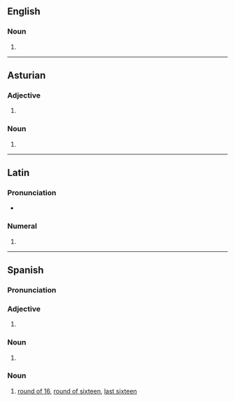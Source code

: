 ==English==

===Noun===
{{head|en|noun form}}

# {{plural of|en|octavo}}

----

==Asturian==

===Adjective===
{{head|ast|adjective form}}

# {{masculine plural of|ast|octavu}}

===Noun===
{{head|ast|noun form}}

# {{plural of|ast|octavu}}

----

==Latin==

===Pronunciation===
* {{la-IPA|octāvōs}}

===Numeral===
{{la-num-form|octāvōs}}

# {{inflection of|la|octāvus||acc|m|p}}

----

==Spanish==

===Pronunciation===
{{es-IPA}}

===Adjective===
{{head|es|adjective form|g=m-p}}

# {{adj form of|es|octavo||m|p}}

===Noun===
{{head|es|noun form|g=m-p}}

# {{plural of|es|octavo}}

===Noun===
{{es-noun|m-p}}

# {{lb|es|sports|soccer}} [[round of 16]], [[round of sixteen]], [[last sixteen]]
#: {{syn|es|octavos de final}}